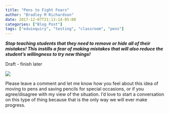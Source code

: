 ```yaml
---
title: "Pens to Fight Fears"
author: "Bradley M Richardson"
date: 2017-12-07T21:13:14-05:00
categories: ["Blog Post"]
tags: ["eduinquiry", "testing", "classroom", "pens"]
---
```


   **_Stop teaching students that they need to remove or hide all of their mistakes! This instills a fear of making mistakes that will also reduce the student's willingness to try new things!_**  

  
  Draft - finish later

![](/post/2017/images/penchild.jpg)
  
  Please leave a comment and let me know how you feel about this idea of moving to pens and saving pencils for special occasions, or if you agree/disagree with my view of the situation. I'd love to start a conversation on this type of thing because that is the only way we will ever make progress.